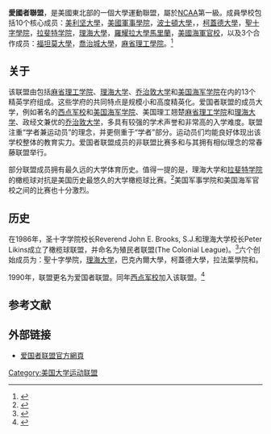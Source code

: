 {{primarysources|time=2018-07-11T20:54:50+00:00}}
{{lead section|time=2014-03-13T11:56:41+00:00}}
{{noteTA
|1=zh-cn:拉斐特学院;zh-tw:拉法葉學院;
}}
{{Infobox Athletic Conference
|name = 爱国者联盟
|short_name =
|established = 1986
|logo = 
|logo_size = 150
|association = [[全美大学体育协会|NCAA]]
|division = [[Division_I_(NCAA)|Division I]]
|subdivision = [[Football_Championship_Subdivision|FCS]]
|members = 10 正式会员, 3 合作伙伴
|sports = 24
|mens = 11
|womens = 13
|region = [[美国东北部|美国东北部]]
|former_names = Colonial League
|hq_city = Center Valley
|hq_state = Pennsylvania
|commissioner = Carolyn S. Femovich
|since = 1999
|website = [http://www.patriotleague.org patriotleague.org]
|color = 120a8f
|font_color = FFFFFF
|map = Patriot League Map.svg
|map_size = 260
}}
'''愛國者聯盟'''，是美國東北部的一個大學運動聯盟，屬於[[NCAA|NCAA]]第一級。成員學校包括10个核心成员：[[美利坚大學|美利坚大學]]，[[美國軍事學院|美國軍事學院]]，[[波士頓大學|波士頓大學]]，{{link-en|巴克內爾大學|Bucknell University}}，[[柯蓋德大學|柯蓋德大學]]，[[聖十字學院|聖十字學院]]，[[拉斐特学院|拉斐特学院]]，[[理海大學|理海大學]]，[[羅耀拉大學馬里蘭|羅耀拉大學馬里蘭]]，[[美國海軍官校|美國海軍官校]]，以及3个合作成员：[[福坦莫大學|福坦莫大學]]，[[喬治城大學|喬治城大學]]，[[麻省理工學院|麻省理工學院]]。<ref>{{cite web |1= |url=http://www.patriotleague.org/school-bio/patr-school-bio-aboutpl.html |title="Who We Are" About the Patriot League |publisher=patriotleague.org |accessdate=2014-03-13 |archive-url=https://web.archive.org/web/20131030125920/http://www.patriotleague.org/school-bio/patr-school-bio-aboutpl.html |archive-date=2013-10-30 |dead-url=yes }}</ref>

==关于==
该联盟由包括[[麻省理工学院|麻省理工学院]]、[[理海大学|理海大学]]、[[乔治敦大学|乔治敦大学]]和[[美国海军学院|美国海军学院]]在内的13个精英学府组成。这些学府的共同特点是规模小和高度精英化。爱国者联盟的成员大学，例如著名的[[西点军校|西点军校]]和[[美国海军学院|美国海军学院]]、美国理工翘楚[[麻省理工学院|麻省理工学院]]和[[理海大学|理海大学]]、政经文兼优的[[乔治敦大学|乔治敦大学]]，多具有较强的学术声誉和非常高的入学难度。联盟注重“学者兼运动员”的理念，并更侧重于“学者”部分。运动员们均能良好体现出该学校整体的教育实力。爱国者联盟成员的非联盟比赛多和与其拥有相似理念的常春藤联盟举行。

部分联盟成员拥有最久远的大学体育历史。值得一提的是，理海大学和[[拉斐特学院|拉斐特学院]]的橄榄球对抗是美国历史最悠久的大学橄榄球比赛。<ref>{{cite web |1= |url=https://www1.lehigh.edu/about/lehigh-lafayette |title=THE RIVALRY |publisher=Lehigh University |accessdate=2019-10-11 |archive-date=2019-10-11 |archive-url=https://web.archive.org/web/20191011205549/https://www1.lehigh.edu/about/lehigh-lafayette |dead-url=no }}</ref>美国军事学院和美国海军官校之间的比赛也十分激烈。

==历史==
在1986年，圣十字学院校长Reverend John E. Brooks, S.J.和理海大学校长Peter Likins成立了橄榄球联盟，并命名为殖民者联盟(The Colonial League)。<ref>{{cite web|1=|url=https://www.nytimes.com/1986/09/14/sports/college-football-86-colonial-league-a-new-conference-makes-a-statement.html|title=COLLEGE FOOTBALL '86: Colonial League; A NEW CONFERENCE MAKES A STATEMENT|publisher=New York Times|accessdate=1986-09-14|archive-date=2019-10-11|archive-url=https://web.archive.org/web/20191011205537/https://www.nytimes.com/1986/09/14/sports/college-football-86-colonial-league-a-new-conference-makes-a-statement.html|dead-url=no}}</ref>六个创始成员为：聖十字學院，[[理海大学|理海大学]]，巴克內爾大學，柯蓋德大學，拉法葉學院和{{link-en|戴维森学院|Davidson College}}。

1990年，联盟更名为爱国者联盟。同年[[西点军校|西点军校]]加入该联盟。<ref>{{cite journal |title = The DIA Reports: A Concentration of Talent volume 49, issues 1-3|journal=Assembly date=1990-11 |publisher=United States Military Academy}}</ref>

== 参考文献 ==
{{reflist}}

== 外部链接 ==
*{{en}} [http://www.patriotleague.org/ 爱国者联盟官方網頁] {{Wayback|url=http://www.patriotleague.org/ |date=20180207192950 }}

[[Category:美国大学运动联盟|Category:美国大学运动联盟]]